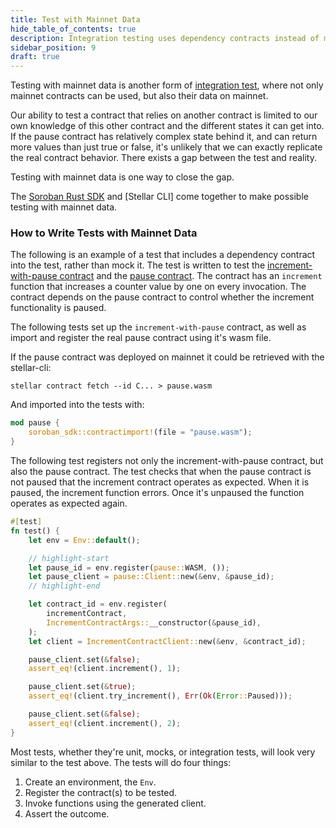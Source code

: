 ```yaml
---
title: Test with Mainnet Data
hide_table_of_contents: true
description: Integration testing uses dependency contracts instead of mocks.
sidebar_position: 9
draft: true
---
```


Testing with mainnet data is another form of [integration test], where not only mainnet contracts can be used, but also their data on mainnet.

Our ability to test a contract that relies on another contract is limited to our own knowledge of this other contract and the different states it can get into. If the pause contract has relatively complex state behind it, and can return more values than just true or false, it's unlikely that we can exactly replicate the real contract behavior. There exists a gap between the test and reality.

Testing with mainnet data is one way to close the gap.

The [Soroban Rust SDK] and [Stellar CLI] come together to make possible testing with mainnet data.

### How to Write Tests with Mainnet Data

The following is an example of a test that includes a dependency contract into the test, rather than mock it. The test is written to test the [increment-with-pause contract] and the [pause contract]. The contract has an `increment` function that increases a counter value by one on every invocation. The contract depends on the pause contract to control whether the increment functionality is paused.

The following tests set up the `increment-with-pause` contract, as well as import and register the real pause contract using it's wasm file.

If the pause contract was deployed on mainnet it could be retrieved with the stellar-cli:

```
stellar contract fetch --id C... > pause.wasm
```

And imported into the tests with:

```rust
mod pause {
    soroban_sdk::contractimport!(file = "pause.wasm");
}
```

The following test registers not only the increment-with-pause contract, but also the pause contract. The test checks that when the pause contract is not paused that the increment contract operates as expected. When it is paused, the increment function errors. Once it's unpaused the function operates as expected again.

```rust
#[test]
fn test() {
    let env = Env::default();

    // highlight-start
    let pause_id = env.register(pause::WASM, ());
    let pause_client = pause::Client::new(&env, &pause_id);
    // highlight-end

    let contract_id = env.register(
        incrementContract,
        IncrementContractArgs::__constructor(&pause_id),
    );
    let client = IncrementContractClient::new(&env, &contract_id);

    pause_client.set(&false);
    assert_eq!(client.increment(), 1);

    pause_client.set(&true);
    assert_eq!(client.try_increment(), Err(Ok(Error::Paused)));

    pause_client.set(&false);
    assert_eq!(client.increment(), 2);
}
```

Most tests, whether they're unit, mocks, or integration tests, will look very similar to the test above. The tests will do four things:
1. Create an environment, the `Env`.
2. Register the contract(s) to be tested.
3. Invoke functions using the generated client.
4. Assert the outcome.

[increment-with-pause contract]: https://github.com/stellar/soroban-examples/blob/main/increment-with-pause/src/lib.rs
[pause contract]: https://github.com/stellar/soroban-examples/blob/main/pause/src/lib.rs
[integration test]: ./integration-tests
[Making Cross-Contract Calls]: ../conventions/cross-contract
[Soroban Rust SDK]: ../../../tools/sdks/library#soroban-rust-sdk
[Soroban Rust SDK]: ../../../tools/cli
